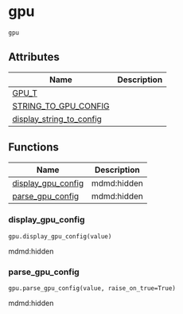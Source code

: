 # gpu { #modal.gpu }

`gpu`

## Attributes

| Name | Description |
| --- | --- |
| [GPU_T](#modal.gpu.GPU_T) |  |
| [STRING_TO_GPU_CONFIG](#modal.gpu.STRING_TO_GPU_CONFIG) |  |
| [display_string_to_config](#modal.gpu.display_string_to_config) |  |

## Functions

| Name | Description |
| --- | --- |
| [display_gpu_config](#modal.gpu.display_gpu_config) | mdmd:hidden |
| [parse_gpu_config](#modal.gpu.parse_gpu_config) | mdmd:hidden |

### display_gpu_config { #modal.gpu.display_gpu_config }

`gpu.display_gpu_config(value)`

mdmd:hidden

### parse_gpu_config { #modal.gpu.parse_gpu_config }

`gpu.parse_gpu_config(value, raise_on_true=True)`

mdmd:hidden